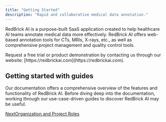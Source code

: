 ```yaml
---
title: "Getting Started"
description: "Rapid and collaborative medical data annotation."
---
```


RedBrick AI is a purpose-built SaaS application created to help healthcare AI teams annotate medical data more effectively. RedBrick AI offers web-based annotation tools for CTs, MRIs, X-rays, etc., as well as comprehensive project management and quality control tools.

<Check>
  Request a free trial or product demonstration by contacting us through our website: [https://redbrickai.com](https://redbrickai.com).
</Check>

## Getting started with guides

Our documentation offers a comprehensive overview of the features and functionality of RedBrick AI. Before diving deep into the documentation, working through our use-case-driven guides to discover RedBrick AI may be useful.

<CardGroup>
  <Card title="This guide showcases how to use RedBrick AI to segment the aorta and iliac arteries in Abdominal Computed Tomography Angiography scans." href="https://blog.redbrickai.com/blog-posts/guides-6235d659548b-segmenting-the-aorta-and-iliac-arteries-in-abdominal-cta-scans" img="/images/files%2Fv0%2Fb%2Fgitbook-x-prod.appspot.com%2Fo%2Fspaces%252F-MKt1BePyOQuVTnMGssE%252Fuploads%252FkcfhpRNoDJflCurDhIkO%252FMask%2520group%2520%2819%29.png" />

  <Card title="This guide showcases how to use advanced segmentation tools to segment organs like the liver and kidneys in a abdominal CT scan." href="https://blog.redbrickai.com/blog-posts/guides-6235d659548b-segmentation-of-large-organs-in-abdominal-ct-scans" img="/images/files%2Fv0%2Fb%2Fgitbook-x-prod.appspot.com%2Fo%2Fspaces%252F-MKt1BePyOQuVTnMGssE%252Fuploads%252Fax31Y3XOHrQWZuOfipWU%252FMask%2520group%2520%2821%29.png" />

  <Card title="This guide provides a step-by-step overview of configuring your viewer for a 3D MRI study and performing segmentation of necrosis and edema." href="https://blog.redbrickai.com/blog-posts/guides-6235d659548b-volumetric-segmentation-of-necrosis-and-edema" img="/images/files%2Fv0%2Fb%2Fgitbook-x-prod.appspot.com%2Fo%2Fspaces%252F-MKt1BePyOQuVTnMGssE%252Fuploads%252FXDiPcgFJreC5wiiqhXUe%252FMask%2520group%2520%2820%29.png" />

  <Card title="Using RedBrick AI for FDA clinical validation studies. In this guide we walk through a hypothetical study for a chest anomaly algorithm." href="https://blog.redbrickai.com/blog-posts/guides-6235d659548b-fda-clinical-validation-study-for-chest-x-ray-anomaly-detection-algorithm" img="/images/files%2Fv0%2Fb%2Fgitbook-x-prod.appspot.com%2Fo%2Fspaces%252F-MKt1BePyOQuVTnMGssE%252Fuploads%252FB9Gw42IJ9nBJTbsvbEyI%252FMask%2520group%2520%2826%29.png" />

  <Card title="In this guide we will focus on RedBrick AI’s features for breast imaging. We’ll walk through three projects focusing on different modalities, and the special features the platform has for efficient viewing and annotation." href="https://blog.redbrickai.com/blog-posts/guides-6235d659548b-mammography-dbt-and-breast-mri" img="/images/files%2Fv0%2Fb%2Fgitbook-x-prod.appspot.com%2Fo%2Fspaces%252F-MKt1BePyOQuVTnMGssE%252Fuploads%252Fvwa7cTajFTYfTjWSh21t%252FMask%2520group%2520%2829%29.png" />
</CardGroup>

[NextOrganization and Project Roles](/organizations/what-is-an-organization)
